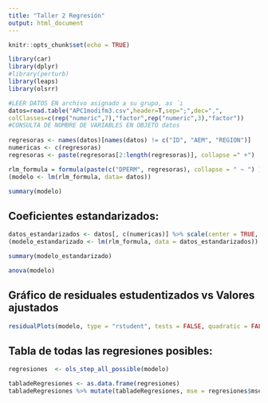 ```yaml
---
title: "Taller 2 Regresión"
output: html_document
---
```


```r
knitr::opts_chunk$set(echo = TRUE)
```

```r
library(car)
library(dplyr)
#library(perturb)
library(leaps)
library(olsrr)
```

```r
#LEER DATOS EN archivo asignado a su grupo, as ́ı
datos=read.table("APC1modifm3.csv",header=T,sep=";",dec=",",
colClasses=c(rep("numeric",7),"factor",rep("numeric",3),"factor"))
#CONSULTA DE NOMBRE DE VARIABLES EN OBJETO datos
 
regresoras <- names(datos)[names(datos) != c("ID", "AEM", "REGION")] 
numericas <- c(regresoras)
regresoras <- paste(regresoras[2:length(regresoras)], collapse =" +")


```

```r

rlm_formula = formula(paste(c("DPERM", regresoras), collapse = " ~ ") )
(modelo <- lm(rlm_formula, data= datos))
```

```r
summary(modelo)
```
## Coeficientes estandarizados:

```r
datos_estandarizados <- datos[, c(numericas)] %>% scale(center = TRUE, scale = TRUE) %>% data.frame()
(modelo_estandarizado <- lm(rlm_formula, data = datos_estandarizados))
```

```r
summary(modelo_estandarizado)
```


```r
anova(modelo)
```
## Gráfico de residuales estudentizados vs Valores ajustados

```r
residualPlots(modelo, type = "rstudent", tests = FALSE, quadratic = FALSE, fit = TRUE)
```
## Tabla de todas las regresiones posibles:
```r
regresiones  <- ols_step_all_possible(modelo)
```

```r
tabladeRegresiones <- as.data.frame(regresiones)
tabladeRegresiones %>% mutate(tabladeRegresiones, mse = regresiones$msep)
```

